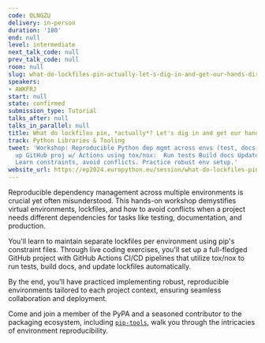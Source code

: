 ```yaml
---
code: QLNGZU
delivery: in-person
duration: '180'
end: null
level: intermediate
next_talk_code: null
prev_talk_code: null
room: null
slug: what-do-lockfiles-pin-actually-let-s-dig-in-and-get-our-hands-dirty
speakers:
- AWKFRJ
start: null
state: confirmed
submission_type: Tutorial
talks_after: null
talks_in_parallel: null
title: What do lockfiles pin, *actually*? Let's dig in and get our hands dirty!
track: Python Libraries & Tooling
tweet: 'Workshop: Reproducible Python dep mgmt across envs (test, docs, prod)  Set
  up GitHub proj w/ Actions using tox/nox:  Run tests Build docs Update lockfiles
  Learn constraints, avoid conflicts. Practice robust env setup.'
website_url: https://ep2024.europython.eu/session/what-do-lockfiles-pin-actually-let-s-dig-in-and-get-our-hands-dirty
---
```


Reproducible dependency management across multiple environments is crucial yet often misunderstood. This hands-on workshop demystifies virtual environments, lockfiles, and how to avoid conflicts when a project needs different dependencies for tasks like testing, documentation, and production.

You'll learn to maintain separate lockfiles per environment using pip's constraint files. Through live coding exercises, you'll set up a full-fledged GitHub project with GitHub Actions CI/CD pipelines that utilize tox/nox to run tests, build docs, and update lockfiles automatically.

By the end, you'll have practiced implementing robust, reproducible environments tailored to each project context, ensuring seamless collaboration and deployment.

Come and join a member of the PyPA and a seasoned contributor to the packaging ecosystem, including [`pip-tools`](https://pip-tools.rtfd.io), walk you through the intricacies of environment reproducibility.
